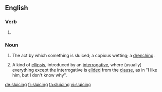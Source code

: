 ==English==

===Verb===
{{head|en|present participle}}

# {{present participle of|sluice|lang=en}}

===Noun===
{{en-noun}}

# The act by which something is sluiced; a copious wetting; a [[drench]]ing.
# {{context|linguistics|lang=en}} A kind of [[ellipsis]], introduced by an [[interrogative]], where (usually) everything except the interrogative is [[elide]]d from the [[clause]], as in "I like him, but I don't know why".

[[de:sluicing]]
[[fr:sluicing]]
[[ta:sluicing]]
[[vi:sluicing]]